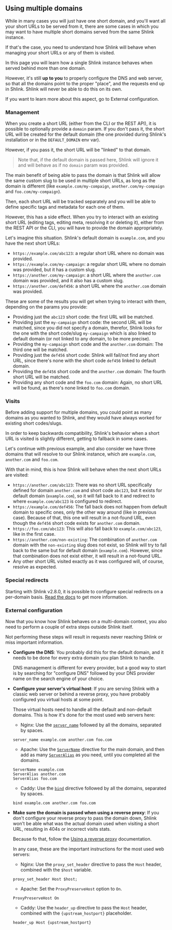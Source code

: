 
## Using multiple domains

While in many cases you will just have one short domain, and you'll want all your short URLs to be served from it, there are some cases in which you may want to have multiple short domains served from the same Shlink instance.

If that's the case, you need to understand how Shlink will behave when managing your short URLs or any of them is visited.

<Callout type="warning" title="Important!">
  <p>In this page you will learn how a single Shlink instance behaves when served behind more than one domain.</p>
  <p>However, it's still <b>up to you</b> to properly configure the DNS and web server, so that all the domains point to the proper "place", and the requests end up in Shlink. Shlink will never be able to do this on its own.</p>
  If you want to learn more about this aspect, go to <Link href="/documentation/advanced/multiple-domains/#external-configuration">External configuration</Link>.
</Callout>

### Management

When you create a short URL (either from the CLI or the REST API), it is possible to optionally provide a `domain` param. If you don't pass it, the short URL will be created for the default domain (the one provided during Shlink's installation or in the `DEFAULT_DOMAIN` env var).

However, if you pass it, the short URL will be "linked" to that domain.

> Note that, if the default domain is passed here, Shlink will ignore it and will behave as if no `domain` param was provided.

The main benefit of being able to pass the domain is that Shlink will allow the same custom slug to be used in multiple short URLs, as long as the domain is different (like `example.com/my-compaign`, `another.com/my-compaign` and `foo.com/my-compaign`).

Then, each short URL will be tracked separately and you will be able to define specific tags and metadata for each one of them.

However, this has a side effect. When you try to interact with an existing short URL (editing tags, editing meta, resolving it or deleting it), either from the REST API or the CLI, you will have to provide the domain appropriately.

Let's imagine this situation. Shlink's default domain is `example.com`, and you have the next short URLs:

* `https://example.com/abc123`: a regular short URL where no domain was provided.
* `https://example.com/my-campaign`: a regular short URL where no domain was provided, but it has a custom slug.
* `https://another.com/my-campaign`: a short URL where the `another.com` domain was provided, and it also has a custom slug.
* `https://another.com/def456`: a short URL where the `another.com` domain was provided.

These are some of the results you will get when trying to interact with them, depending on the params you provide:

* Providing just the `abc123` short code: the first URL will be matched.
* Providing just the `my-campaign` short code: the second URL will be matched, since you did not specify a domain, therefor, Shlink looks for the one with the short code/slug `my-campaign` which is also linked to default domain (or not linked to any domain, to be more precise).
* Providing the `my-campaign` short code and the `another.com` domain: The third one will be matched.
* Providing just the `def456` short code: Shlink will fail/not find any short URL, since there's none with the short code `def456` linked to default domain.
* Providing the `def456` short code and the `another.com` domain: The fourth short URL will be matched.
* Providing any short code and the `foo.com` domain: Again, no short URL will be found, as there's none linked to `foo.com` domain.

### Visits

Before adding support for multiple domains, you could point as many domains as you wanted to Shlink, and they would have always worked for existing short codes/slugs.

In order to keep backwards compatibility, Shlink's behavior when a short URL is visited is slightly different, getting to fallback in some cases.

Let's continue with previous example, and also consider we have three domains that will resolve to our Shlink instance, which are `example.com`, `another.com` and `foo.com`.

With that in mind, this is how Shlink will behave when the next short URLs are visited:

* `https://another.com/abc123`: There was no short URL specifically defined for domain `another.com` and short code `abc123`, but it exists for default domain (`example.com`), so it will fall back to it and redirect to where `example.com/abc123` is configured to redirect.
* `https://example.com/def456`: The fall back does not happen from default domain to specific ones, only the other way around (like in previous case). Because of that, this one will result in a not-found URL, even though the `def456` short code exists for `another.com` domain.
* `https://foo.com/abc123`: This will also fall back to `example.com/abc123`, like in the first case.
* `https://another.com/non-existing`: The combination of `another.com` domain with the `non-existing` slug does not exist, so Shlink will try to fall back to the same but for default domain (`example.com`). However, since that combination does not exist either, it will result in a not-found URL.
* Any other short URL visited exactly as it was configured will, of course, resolve as expected.

### Special redirects

Starting with Shlink v2.8.0, it is possible to configure special redirects on a per-domain basis. [Read the docs](/documentation/advanced/special-redirects/#per-domain-redirects) to get more information.

### External configuration

Now that you know how Shlink behaves on a multi-domain context, you also need to perform a couple of extra steps outside Shlink itself.

Not performing these steps will result in requests never reaching Shlink or miss important information.

* **Configure the DNS**: You probably did this for the default domain, and it needs to be done for every extra domain you plan Shlink to handle.

  DNS management is different for every provider, but a good way to start is by searching for "configure DNS" followed by your DNS provider name on the search engine of your choice.

* **Configure your server's virtual host**: If you are serving Shlink with a classic web server or behind a reverse proxy, you have probably configured you virtual hosts at some point.

  Those virtual hosts need to handle all the default and non-default domains. This is how it's done for the most used web servers here:

  * Nginx: Use the [`server_name`](https://nginx.org/en/docs/http/server_names.html) followed by all the domains, separated by spaces.
  ```
  server_name example.com another.com foo.com
  ```
  * Apache: Use the [`ServerName`](https://httpd.apache.org/docs/2.4/mod/core.html#servername) directive for the main domain, and then add as many [`ServerAlias`](https://httpd.apache.org/docs/2.4/mod/core.html#serveralias) as you need, until you completed all the domains.
  ```
  ServerName example.com
  ServerAlias another.com
  ServerAlias foo.com
  ```
  * Caddy: Use the [`bind`](https://caddyserver.com/docs/caddyfile/directives/bind) directive followed by all the domains, separated by spaces.
  ```
  bind example.com another.com foo.com
  ```


* **Make sure the domain is passed when using a reverse proxy**: If you don't configure your reverse proxy to pass the domain down, Shlink won't be able what was the actual domain used when visiting a short URL, resulting in 404s or incorrect visits stats.

  Because fo that, follow the [Using a reverse proxy](/documentation/advanced/exposing-through-reverse-proxy/) documentation.

  In any case, these are the important instructions for the most used web servers:

  * Nginx: Use the `proxy_set_header` directive to pass the `Host` header, combined with the `$host` variable.
  ```
  proxy_set_header Host $host;
  ```
  * Apache: Set the `ProxyPreserveHost` option to `On`.
  ```
  ProxyPreserveHost On
  ```
  * Caddy: Use the `header_up` directive to pass the `Host` header, combined with the `{upstream_hostport}` placeholder.
  ```
  header_up Host {upstream_hostport}
  ```
